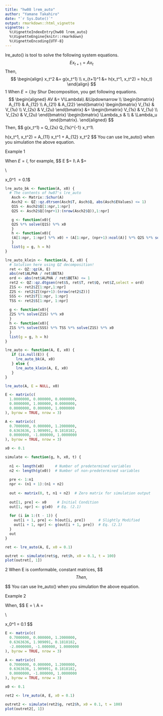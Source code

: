 ```yaml
---
title: "hw08 lrem_auto"
author: "Yamane Takahiro"
date: "`r Sys.Date()`"
output: rmarkdown::html_vignette
vignette: >
  %\VignetteIndexEntry{hw08 lrem_auto}
  %\VignetteEngine{knitr::rmarkdown}
  %\VignetteEncoding{UTF-8}
---
```


lre_auto() is tool to solve the following system equations.
$$
Ex_{t+1} = Ax_t
$$
Then,
$$
\begin{align}
x_t^2 &= g(x_t^1) \\
x_{t+1}^1 &= h(x_t^1, x_t^2) = h(x_t)
\end{align}
$$
1 When $E = I$,by Shur Decomposition, you get following equations.
$$
\begin{aligned}
AV &= V\Lambda\\
&\Updownarrow \\
\begin{bmatrix}
  A_{11} & A_{12} \\
  A_{21} & A_{22}
\end{bmatrix}
\begin{bmatrix}
  V_{1s} & V_{1u} \\
  V_{2s} & V_{2u}
\end{bmatrix}
&=
\begin{bmatrix}
  V_{1s} & V_{1u} \\
  V_{2s} & V_{2u}
\end{bmatrix}
\begin{bmatrix}
  \Lambda_s & \\
  & \Lambda_u
\end{bmatrix}.
\end{aligned}
$$
Then, 
$$
g(x_t^1) =  Q_{2s} Q_{1s}^{-1} x_t^1\\

h(x_t^1, x_t^2) = A_{11} x_t^1 + A_{12} x_t^2
$$
You can use lre_auto() when you simulation the above equation.

Example 1

When $E = I$, for example, 
$$
E $= I\\
A $= \begin{bmatrix}
0.7000000 & 0.000000 & 1.2000000\\
0.6363636 & 1.909091 & 0.1818182\\
  0.0000000 & -1.000000 & 1.0000000
\end{bmatrix}\\
 
x_0^1 $= 0.1
$$

```r
lre_auto_bk <- function(A, x0) {
  # The contents of hw07's lre_auto
   Asch <- Matrix::Schur(A)
   Asch2 <- QZ::qz.dtrsen(Asch$T, Asch$Q, abs(Asch$EValues) <= 1)
   Q1S <- Asch2$Q[1:npr,1:npr] 
   Q2S <- Asch2$Q[(npr+1):(nrow(Asch2$Q)),1:npr]

   g <- function(x0){
   Q2S %*% solve(Q1S) %*% x0
   }
   h <- function(x0){
   (A[1:npr, 1:npr] %*% x0) + (A[1:npr, (npr+1):ncol(A)] %*% Q2S %*% solve(Q1S)) %*% x0
   }
   list(g = g, h = h)
}

lre_auto_klein <- function(A, E, x0) {
  # Solution here using QZ decomposition!
  ret <- QZ::qz(A, E)
  abs(ret$ALPHA / ret$BETA)
  ord <- abs(ret$ALPHA / ret$BETA) <= 1
  ret2 <- QZ::qz.dtgsen(ret$S, ret$T, ret$Q, ret$Z,select = ord)
  Z1S <- ret2$Z[1:npr,1:npr]
  Z2S <- ret2$Z[(npr+1):(nrow(ret2$Z))]
  SSS <- ret2$T[1:npr, 1:npr]
  TSS <- ret2$S[1:npr, 1:npr]
  
  g <- function(x0){
  Z2S %*% solve(Z1S) %*% x0
  }
  h <- function(x0){
  Z1S %*% solve(SSS) %*% TSS %*% solve(Z1S) %*% x0
  }
  list(g = g, h = h) 
}

lre_auto <- function(A, E, x0) {
   if (is.null(E)) {
     lre_auto_bk(A, x0)
   } else {
     lre_auto_klein(A, E, x0)
   }
}
```

```r

lre_auto(A, E = NULL, x0)

E <- matrix(c(
  1.0000000, 0.000000, 0.0000000,
  0.0000000, 1.000000, 0.0000000,
  0.0000000, 0.000000, 1.0000000
), byrow = TRUE, nrow = 3)  

A <- matrix(c(
  0.7000000, 0.000000, 1.2000000,
  0.6363636, 1.909091, 0.1818182,
  0.0000000, -1.000000, 1.0000000
), byrow = TRUE, nrow = 3)  

x0 <- 0.1

simulate <- function(g, h, x0, t) {
  
  n1 <- length(x0)     # Number of predetermined variables
  n2 <- length(g(x0))  # Number of non-predetermined variables
  
  pre <- 1:n1
  npr <- (n1 + 1):(n1 + n2)
  
  out <- matrix(0, t, n1 + n2)  # Zero matrix for simulation output
  
  out[1, pre] <- x0     # Initial Condition
  out[1, npr] <- g(x0)  # Eq. (2.1)
  
  for (i in 1:(t - 1)) {
    out[i + 1, pre] <- h(out[i, pre])      # Slightly Modified
    out[i + 1, npr] <- g(out[i + 1, pre])  # Eq. (2.1)
  }
  out
}

ret <- lre_auto(A, E, x0 = 0.1) 

outret <- simulate(ret$g, ret$h, x0 = 0.1, t = 100)
plot(outret[, 1])
```
2 When E is comformable, constant matrices,
$$
\begin{aligned}
QEZ &= S = \begin{bmatrix}
  S_{ss} & S_{su} \\
  0 & S_{uu}
\end{bmatrix},\\
QAZ &= T = \begin{bmatrix}
  T_{ss} & T_{su} \\
  0 & T_{uu}
\end{bmatrix},\\
Z &= \begin{bmatrix}
  Z_{1s} & Z_{1u} \\
  Z_{2s} & Z_{2u} 
\end{bmatrix}\\

\end{aligned}
$$
Then,
$$
\begin{aligned}
x_{t+1}^1 = h(x_t^1) = Z_{1s}S_{ss}^{-1}T_{ss}Z_{1s}^{-1}x_t^1\\
x_t^2 = g(x_t^1) = Z_{2s}Z_{1s}^{-1}x_t^1

\end{aligned}
$$
You can use lre_auto() when you simulation the above equation.

Example 2

When,
$$
E = \begin{bmatrix}
0.7000000 & 0.000000 & 1.2000000\\
0.6363636 & 1.909091 & 0.1818182\\
-2.0000000 & -1.000000 & 0.0000000
\end{bmatrix}\\
A = \begin{bmatrix}
0.7000000 & 0.000000 & 1.2000000\\
0.6363636 & 1.909091 & 0.1818182\\
  0.0000000 & -1.000000 & 1.0000000
\end{bmatrix}\\
 
x_0^1 = 0.1
$$

```r
E <- matrix(c(
  0.7000000, 0.000000, 1.2000000,
  0.6363636, 1.909091, 0.1818182,
  -2.0000000, -1.000000, 1.0000000
), byrow = TRUE, nrow = 3)

A <- matrix(c(
  0.7000000, 0.000000, 1.2000000,
  0.6363636, 1.909091, 0.1818182,
  0.0000000, -1.000000, 1.0000000
), byrow = TRUE, nrow = 3) 

x0 <- 0.1

ret2 <- lre_auto(A, E, x0 = 0.1) 

outret2 <- simulate(ret2$g, ret2$h, x0 = 0.1, t = 100)
plot(outret2[, 1])
```